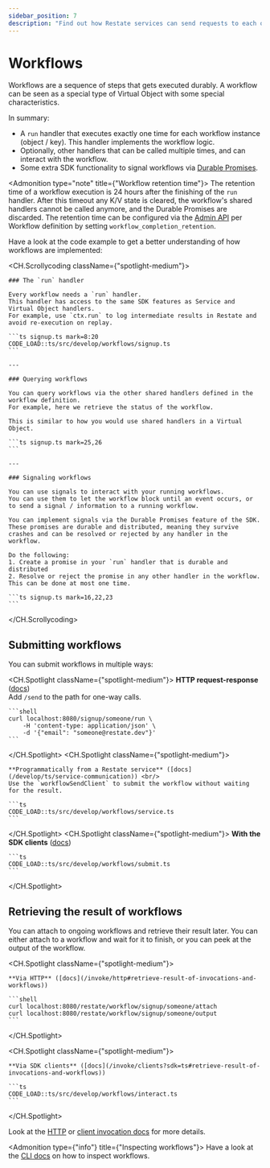 ```yaml
---
sidebar_position: 7
description: "Find out how Restate services can send requests to each other."
---
```



# Workflows

Workflows are a sequence of steps that gets executed durably.
A workflow can be seen as a special type of Virtual Object with some special characteristics.

In summary:

- A `run` handler that executes exactly one time for each workflow instance (object / key).
This handler implements the workflow logic.
- Optionally, other handlers that can be called multiple times, and can interact with the workflow.
- Some extra SDK functionality to signal workflows via [Durable Promises](/develop/ts/workflows#signaling-workflows).

<Admonition type="note" title={"Workflow retention time"}>
    The retention time of a workflow execution is 24 hours after the finishing of the `run` handler.
    After this timeout any K/V state is cleared, the workflow's shared handlers cannot be called anymore, and the Durable Promises are discarded.
    The retention time can be configured via the [Admin API](/references/admin-api/#tag/service/operation/modify_service) per Workflow definition by setting `workflow_completion_retention`.
</Admonition>

Have a look at the code example to get a better understanding of how workflows are implemented:

<CH.Scrollycoding className={"spotlight-medium"}>

    ### The `run` handler

    Every workflow needs a `run` handler.
    This handler has access to the same SDK features as Service and Virtual Object handlers.
    For example, use `ctx.run` to log intermediate results in Restate and avoid re-execution on replay.

    ```ts signup.ts mark=8:20
    CODE_LOAD::ts/src/develop/workflows/signup.ts
    ```

    ---

    ### Querying workflows

    You can query workflows via the other shared handlers defined in the workflow definition.
    For example, here we retrieve the status of the workflow.

    This is similar to how you would use shared handlers in a Virtual Object.

    ```ts signup.ts mark=25,26
    ```

    ---

    ### Signaling workflows

    You can use signals to interact with your running workflows.
    You can use them to let the workflow block until an event occurs, or to send a signal / information to a running workflow.

    You can implement signals via the Durable Promises feature of the SDK.
    These promises are durable and distributed, meaning they survive crashes and can be resolved or rejected by any handler in the workflow.

    Do the following:
    1. Create a promise in your `run` handler that is durable and distributed
    2. Resolve or reject the promise in any other handler in the workflow. This can be done at most one time.

    ```ts signup.ts mark=16,22,23
    ```

</CH.Scrollycoding>

## Submitting workflows

You can submit workflows in multiple ways:

<CH.Spotlight className={"spotlight-medium"}>
    **HTTP request-response** ([docs](/invoke/http#invoke-workflows)) <br/>
    Add `/send` to the path for one-way calls.

    ```shell
    curl localhost:8080/signup/someone/run \
        -H 'content-type: application/json' \
        -d '{"email": "someone@restate.dev"}'
    ```
</CH.Spotlight>
<CH.Spotlight className={"spotlight-medium"}>

    **Programmatically from a Restate service** ([docs](/develop/ts/service-communication)) <br/>
    Use the `workflowSendClient` to submit the workflow without waiting for the result.

    ```ts
    CODE_LOAD::ts/src/develop/workflows/service.ts
    ```
</CH.Spotlight>
<CH.Spotlight className={"spotlight-medium"}>
    **With the SDK clients** ([docs](/invoke/clients?sdk=ts))

    ```ts
    CODE_LOAD::ts/src/develop/workflows/submit.ts
    ```
</CH.Spotlight>

## Retrieving the result of workflows

You can attach to ongoing workflows and retrieve their result later.
You can either attach to a workflow and wait for it to finish, or you can peek at the output of the workflow.

<CH.Spotlight className={"spotlight-medium"}>

    **Via HTTP** ([docs](/invoke/http#retrieve-result-of-invocations-and-workflows))

    ```shell
    curl localhost:8080/restate/workflow/signup/someone/attach
    curl localhost:8080/restate/workflow/signup/someone/output
    ```

</CH.Spotlight>

<CH.Spotlight className={"spotlight-medium"}>

    **Via SDK clients** ([docs](/invoke/clients?sdk=ts#retrieve-result-of-invocations-and-workflows))

    ```ts
    CODE_LOAD::ts/src/develop/workflows/interact.ts
    ```
</CH.Spotlight>

Look at the [HTTP](/invoke/http#retrieve-result-of-invocations-and-workflows) or [client invocation docs](/invoke/clients?sdk=ts#retrieve-result-of-invocations-and-workflows) for more details.

<Admonition type={"info"} title={"Inspecting workflows"}>
    Have a look at the [CLI docs](/operate/introspection) on how to inspect workflows.
</Admonition>






